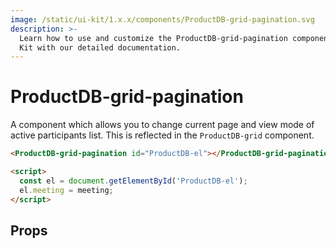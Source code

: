 ```yaml
---
image: /static/ui-kit/1.x.x/components/ProductDB-grid-pagination.svg
description: >-
  Learn how to use and customize the ProductDB-grid-pagination component in ProductDB's UI
  Kit with our detailed documentation.
---
```


# ProductDB-grid-pagination

A component which allows you to change current page and view mode
of active participants list. This is reflected in the `ProductDB-grid` component.

```html
<ProductDB-grid-pagination id="ProductDB-el"></ProductDB-grid-pagination>

<script>
  const el = document.getElementById('ProductDB-el');
  el.meeting = meeting;
</script>
```

## Props

<PropsTable of="ProductDB-grid-pagination" />

<head>
  <title>UI Kit ProductDB-grid-pagination</title>
</head>
